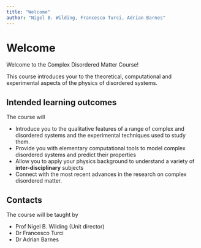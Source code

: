 ```yaml
---
title: "Welcome"
author: "Nigel B. Wilding, Francesco Turci, Adrian Barnes"
---
```



# Welcome 

Welcome to the Complex Disordered Matter Course!

This course introduces your to the theoretical, computational and experimental aspects of the physics of disordered systems.

## Intended learning outcomes

The course will 

- Introduce you to the qualitative features of a range of complex and disordered systems and the experimental techniques used to study them.
- Provide you with elementary computational tools to model complex disordered systems and predict their properties
- Allow you to apply your physics background to understand a variety of **inter-disciplinary** subjects
- Connect with the most recent advances in the research on complex disordered matter.


## Contacts

The course will be taught by

- Prof Nigel B. Wilding (Unit director)
- Dr Francesco Turci
- Dr Adrian Barnes
